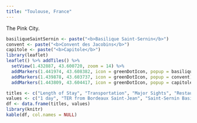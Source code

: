 ```yaml
---
title: "Toulouse, France"
---
```


The Pink City.

```r
basiliqueSaintSernin <- paste("<b>Basilique Saint-Sernin</b>")
convent <- paste("<b>Convent des Jacobins</b>")
capitole <- paste("<b>Capitole</b>")
library(leaflet)
leaflet() %>% addTiles() %>%
  setView(1.432887, 43.600720, zoom = 14) %>%
  addMarkers(1.441974, 43.608382, icon = greenDotIcon, popup = basiliqueSaintSernin) %>% # Basilique Saint-Sernin
  addMarkers(1.439878, 43.603737, icon = greenDotIcon, popup = convent) %>% # Convent des Jacobins
  addMarkers(1.443809, 43.604417, icon = greenDotIcon, popup = capitole)  # Capitole
```


```r
titles <- c("Length of Stay", "Transportation", "Major Sights", "Restaurant Recommendations")
values <- c("1 day", "TER from Bordeaux Saint-Jean", "Saint-Sernin Basilica, Jacobin Convent", "Café Perle")
df <- data.frame(titles, values)
library(knitr)
kable(df, col.names = NULL)
```
